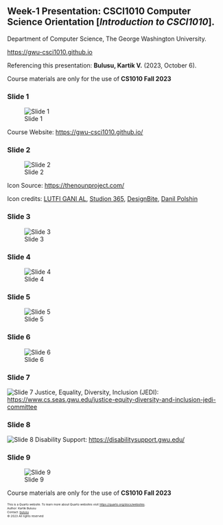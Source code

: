 <!-- ## Introduction to CS1010 -->
## Week-1 Presentation: CSCI1010 Computer Science Orientation [*Introduction to CSCI1010*]. 
Department of Computer Science, The George Washington University. 

[https://gwu-csci1010.github.io](https://gwu-csci1010.github.io)

Referencing this presentation: **Bulusu, Kartik V.** (2023, October 6). 

::: {.callout-warning}
Course materials are only for the use of **CS1010 Fall 2023**
:::

### Slide 1
![Slide 1](../images/lecture_notes/week-1/intro-cs1010/slide-1.png)

Course Website: [https://gwu-csci1010.github.io/](https://gwu-csci1010.github.io/)

### Slide 2
![Slide 2](../images/lecture_notes/week-1/intro-cs1010/slide-2.png)

Icon Source: [https://thenounproject.com/](https://thenounproject.com/)

Icon credits: [LUTFI GANI AL](https://thenounproject.com/lutfidiarycoc/), [Studion 365](), [DesignBite](), [Danil Polshin]() 

### Slide 3
![Slide 3](../images/lecture_notes/week-1/intro-cs1010/slide-3.png)

### Slide 4
![Slide 4](../images/lecture_notes/week-1/intro-cs1010/slide-4.png)

### Slide 5
![Slide 5](../images/lecture_notes/week-1/intro-cs1010/slide-5.png)

### Slide 6
![Slide 6](../images/lecture_notes/week-1/intro-cs1010/slide-6.png)

### Slide 7
![Slide 7](../images/lecture_notes/week-1/intro-cs1010/slide-7.png)
Justice, Equality, Diversity, Inclusion (JEDI): [https://www.cs.seas.gwu.edu/justice-equity-diversity-and-inclusion-jedi-committee](https://www.cs.seas.gwu.edu/justice-equity-diversity-and-inclusion-jedi-committee) 

### Slide 8
![Slide 8](../images/lecture_notes/week-1/intro-cs1010/slide-8.png)
Disability Support: [https://disabilitysupport.gwu.edu/](https://disabilitysupport.gwu.edu/)

### Slide 9
![Slide 9](../images/lecture_notes/week-1/intro-cs1010/slide-9.png)


::: {.callout-warning}
Course materials are only for the use of **CS1010 Fall 2023**
:::

<footer>
  <p><small><small><small><small>This is a Quarto website. To learn more about Quarto websites visit <https://quarto.org/docs/websites>.<br>
  Author: Kartik Bulusu<br>
  Contact: <a href="mailto:bulusu@gwu.edu">bulusu</a><br>
  &copy; 2023 All rights reserved</small></small></small></small></p>
</footer>


